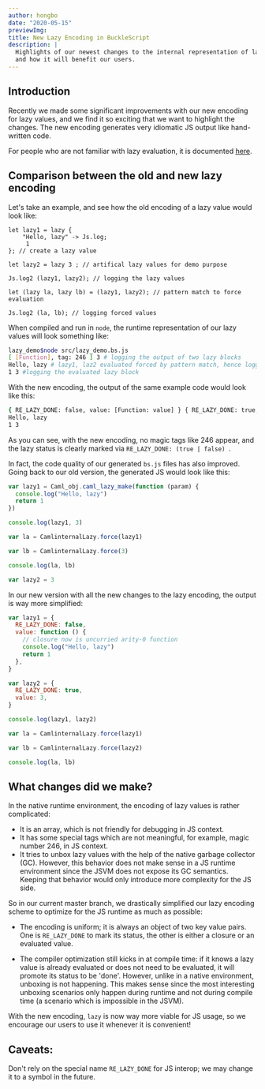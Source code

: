 ```yaml
---
author: hongbo
date: "2020-05-15"
previewImg:
title: New Lazy Encoding in BuckleScript
description: |
  Highlights of our newest changes to the internal representation of lazy values
  and how it will benefit our users.
---
```


## Introduction

Recently we made some significant improvements with our new encoding for lazy values, and we find it so exciting that we want to highlight the changes. The new encoding generates very idiomatic JS output like hand-written code.

For people who are not familiar with lazy evaluation, it is documented [here](/docs/manual/latest/lazy-values).

## Comparison between the old and new lazy encoding

Let's take an example, and see how the old encoding of a lazy value would look like:

```reasonml
let lazy1 = lazy {
    "Hello, lazy" -> Js.log;
     1
}; // create a lazy value

let lazy2 = lazy 3 ; // artifical lazy values for demo purpose

Js.log2 (lazy1, lazy2); // logging the lazy values

let (lazy la, lazy lb) = (lazy1, lazy2); // pattern match to force evaluation

Js.log2 (la, lb); // logging forced values
```

When compiled and run in `node`, the runtime representation of our lazy values will look something like:

```bash
lazy_demo$node src/lazy_demo.bs.js
[ [Function], tag: 246 ] 3 # logging the output of two lazy blocks
Hello, lazy # lazy1, laz2 evaluated forced by pattern match, hence logging
1 3 #logging the evaluated lazy block
```

With the new encoding, the output of the same example code would look like this:

```bash
{ RE_LAZY_DONE: false, value: [Function: value] } { RE_LAZY_DONE: true, value: 3 } # logging block one with new encoding
Hello, lazy
1 3
```

As you can see, with the new encoding, no magic tags like 246 appear, and the lazy status is clearly marked via `RE_LAZY_DONE: (true | false) `.

In fact, the code quality of our generated `bs.js` files has also improved. Going back to our old version, the generated JS would look like this:

```js
var lazy1 = Caml_obj.caml_lazy_make(function (param) {
  console.log("Hello, lazy")
  return 1
})

console.log(lazy1, 3)

var la = CamlinternalLazy.force(lazy1)

var lb = CamlinternalLazy.force(3)

console.log(la, lb)

var lazy2 = 3
```

In our new version with all the new changes to the lazy encoding, the output is way more simplified:

```js
var lazy1 = {
  RE_LAZY_DONE: false,
  value: function () {
    // closure now is uncurried arity-0 function
    console.log("Hello, lazy")
    return 1
  },
}

var lazy2 = {
  RE_LAZY_DONE: true,
  value: 3,
}

console.log(lazy1, lazy2)

var la = CamlinternalLazy.force(lazy1)

var lb = CamlinternalLazy.force(lazy2)

console.log(la, lb)
```

## What changes did we make?

In the native runtime environment, the encoding of lazy values is rather complicated:

- It is an array, which is not friendly for debugging in JS context.
- It has some special tags which are not meaningful, for example, magic number 246, in JS context.
- It tries to unbox lazy values with the help of the native garbage collector (GC). However, this behavior does not make sense in a JS runtime environment since the JSVM does not expose its GC semantics. Keeping that behavior would only introduce more complexity for the JS side.

So in our current master branch, we drastically simplified our lazy encoding scheme to optimize for the JS runtime as much as possible:

- The encoding is uniform; it is always an object of two key value pairs. One is `RE_LAZY_DONE` to mark its status,
  the other is either a closure or an evaluated value.

- The compiler optimization still kicks in at compile time: if it knows a lazy value is already evaluated or does not need to be evaluated, it will promote its status to be 'done'. However, unlike in a native environment, unboxing is not happening. This makes sense since the most interesting unboxing scenarios only happen during runtime and not during compile time (a scenario which is impossible in the JSVM).

With the new encoding, `lazy` is now way more viable for JS usage, so we encourage our users to use it whenever it is convenient!

## Caveats:

Don't rely on the special name `RE_LAZY_DONE` for JS interop; we may change it to a symbol in the future.
